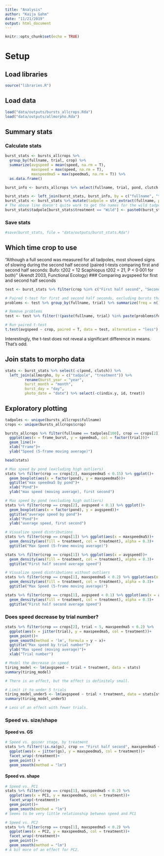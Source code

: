 ```yaml
---
title: "Analysis"
author: "Kaija Gahm"
date: "11/21/2019"
output: html_document
---
```


```r
knitr::opts_chunk$set(echo = TRUE)
```

# Setup
## Load libraries
```r
source("libraries.R")
```

## Load data
```r
load("data/outputs/bursts_allcrops.Rda")
load("data/outputs/allmorpho.Rda")
```

## Summary stats
### Calculate stats
```r
burst_stats <- bursts_allcrops %>% 
  group_by(fullname, trial, crop) %>%
  summarize(avgspeed = mean(speed, na.rm = T),
            maxspeed = max(speed, na.rm = T),
            maxspeedma5 = max(speedma5, na.rm = T)) %>%
  as.data.frame()

burst_info <- bursts_allcrops %>% select(fullname, trial, pond, clutch, indiv, treatment, year, month, day, camera, crop) %>% distinct()

burst_stats <- left_join(burst_stats, burst_info, by = c("fullname", "trial", "crop"))
burst_stats <- burst_stats %>% mutate(tadpole = str_extract(fullname, pattern = "(?<=^).*(?=\\_[[:digit:]]{8}\\_.*$)"))
# The above line doesn't quite work to get the names for the wild tadpoles, so we have to add "Wild" on.
burst_stats$tadpole[burst_stats$treatment == "Wild"] <- paste0(burst_stats$tadpole[burst_stats$treatment == "Wild"], "_Wild")
```

### Save stats
```r
#save(burst_stats, file = "data/outputs/burst_stats.Rda")
```

## Which time crop to use
"Although a full second was measured for all tadpoles, most showed signs of slowing during the second half second (paired t‐tests comparing first and second half seconds: Bufo: t202 = 12 Scaphiopus t202 = 21, P < 0·001 for both)" (Arendt 2003, Functional Ecology)
### Comparing avgspeed for first and second half seconds
```r
test <- burst_stats %>% filter(crop %in% c("First half second", "Second half second"))

# Paired t-test for first and second half seconds, excluding bursts that don't have both.
problems <- test %>% group_by(fullname, trial) %>% summarize(freq = n()) %>% filter(freq < 2) # identify problems

# Remove problems
test <- test %>% filter(!(paste(fullname, trial) %in% paste(problems$fullname, problems$trial))) %>% mutate(unique = paste(fullname, trial)) %>% select(unique, crop, avgspeed)

# Run paired t-test
t.test(avgspeed ~ crop, paired = T, data = test, alternative = "less") # alternative hypothesis that second half sec has a smaller mean than first half sec
```
Interestingly, the t-test does not reveal a significant difference in means. That's odd. 

## Join stats to morpho data
```r
stats <- burst_stats %>% select(-c(pond, clutch)) %>% 
  left_join(allmorpho, by = c("tadpole", "treatment")) %>%
         rename(burst_year = "year",
         burst_month = "month",
         burst_day = "day",
         photo_date = "date") %>% select(-c(indiv.y, id, treat))
```

## Exploratory plotting
```r
tadpoles <- unique(bursts_allcrops$fullname)
crops <- unique(bursts_allcrops$crop)

bursts_allcrops %>% filter(fullname == tadpoles[100], crop == crops[2]) %>% 
  ggplot(aes(x = frame_burst, y = speedma5, col = factor(trial)))+
  geom_line()+
  xlab("Frame")+
  ylab("Speed (5-frame moving average)")
```

```r
head(stats)

# Max speed by pond (excluding high outliers)
stats %>% filter(crop == crops[2], maxspeedma5 < 0.15) %>% ggplot()+
  geom_boxplot(aes(x = factor(pond), y = maxspeedma5))+
  ggtitle("max speedma5 by pond")+
  xlab("Pond")+
  ylab("max speed (moving average), first second")

# Max speed by pond (excluding high outliers)
stats %>% filter(crop == crops[2], avgspeed < 0.1) %>% ggplot()+
  geom_boxplot(aes(x = factor(pond), y = avgspeed))+
  ggtitle("average speed by pond")+
  xlab("Pond")+
  ylab("average speed, first second")

# Visualize speed distributions
stats %>% filter(crop == crops[1]) %>% ggplot(aes(x = maxspeedma5))+
  geom_density(aes(fill = treatment, col = treatment), alpha = 0.3)+
  ggtitle("Max Speed (5-frame moving average)")

stats %>% filter(crop == crops[1]) %>% ggplot(aes(x = avgspeed))+
  geom_density(aes(fill = treatment, col = treatment), alpha = 0.3)+
  ggtitle("First half second average speed")

# Visualize speed distributions without outliers
stats %>% filter(crop == crops[1], maxspeedma5 < 0.2) %>% ggplot(aes(x = maxspeedma5))+
  geom_density(aes(fill = treatment, col = treatment), alpha = 0.3)+
  ggtitle("Max Speed (5-frame moving average)")

stats %>% filter(crop == crops[1], avgspeed < 0.1) %>% ggplot(aes(x = avgspeed))+
  geom_density(aes(fill = treatment, col = treatment), alpha = 0.3)+
  ggtitle("First half second average speed")

```

### Does speed decrease by trial number?
```r
stats %>% filter(crop == crops[2], trial < 5, maxspeedma5 < 0.2) %>%
  ggplot(aes(x = jitter(trial), y = maxspeedma5, col = treatment))+
  geom_point()+
  geom_smooth(method = 'lm', formula = y ~ x)+
  ggtitle("Max speed by trial number")+
  ylab("Max speed (moving average)")+
  xlab("Trial number")
```
```r
# Model the decrease in speed
tiring_model <- lm(avgspeed ~ trial + treatment, data = stats)
summary(tiring_model)

# There is an effect, but the effect is definitely small.

# Limit it to under 5 trials
tiring_model_under5 <- lm(avgspeed ~ trial + treatment, data = stats[stats$trial < 5,])
summary(tiring_model_under5)

# Less of an effect with fewer trials.
```

### Speed vs. size/shape
#### Speed vs. GS
```r
# Speed vs. gosner stage, by treatment
stats %>% filter(!is.na(gs), crop == "First half second", maxspeedma5 < 0.2) %>% 
  ggplot(aes(x = jitter(gs), y = maxspeedma5, col = treatment))+
  facet_wrap(~treatment)+
  geom_point() +
  geom_smooth(method = "lm")
```

#### Speed vs. shape
```r
# Speed vs. PC1
stats %>% filter(crop == crops[1], maxspeedma5 < 0.2) %>%
  ggplot(aes(x = PC1, y = maxspeedma5, col = treatment))+
  facet_wrap(~treatment)+
  geom_point()+
  geom_smooth(method = "lm")
# Seems to be very little relationship between speed and PC1

# Speed vs. PC2
stats %>% filter(crop == crops[1], maxspeedma5 < 0.2) %>%
  ggplot(aes(x = PC2, y = maxspeedma5, col = treatment))+
  facet_wrap(~treatment)+
  geom_point()+
  geom_smooth(method = "lm")
# A bit more of an effect for PC2. 
```



